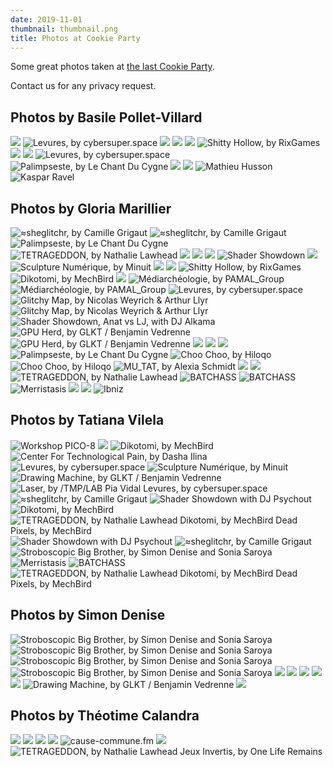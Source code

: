 ```yaml
---
date: 2019-11-01
thumbnail: thumbnail.png
title: Photos at Cookie Party
---
```



Some great photos taken at [the last Cookie Party](/events/2019-10-26-cookie-party/).

Contact us for any privacy request.

## Photos by Basile Pollet-Villard

<Grid className="narrow" columns="2" stackable="1">
  <GridColumn>
    <img src="photos/Basile/1DX28230.jpg" />
  </GridColumn>
  <GridColumn>
    <img
      title="Levures, by cybersuper.space"
      src="photos/Basile/1DX28215.jpg"
    />
  </GridColumn>
  <GridColumn>
    <img src="photos/Basile/1DX28179.jpg" />
  </GridColumn>
  <GridColumn>
    <img src="photos/Basile/1DX28220.jpg" />
  </GridColumn>
  <GridRow columns="1">
    <GridColumn>
      <img src="photos/Basile/1DX28186.jpg" />
    </GridColumn>
  </GridRow>
  <GridColumn>
    <img title="Shitty Hollow, by RixGames" src="photos/Basile/1DX28182.jpg" />
  </GridColumn>
  <GridColumn>
    <img src="photos/Basile/1DX28266.jpg" />
  </GridColumn>
  <GridColumn>
    <img src="photos/Basile/1DX28194.jpg" />
  </GridColumn>
  <GridColumn>
    <img
      title="Levures, by cybersuper.space"
      src="photos/Basile/1DX28184.jpg"
    />
  </GridColumn>
  <GridRow columns="1">
    <GridColumn>
      <img
        title="Palimpseste, by Le Chant Du Cygne"
        src="photos/Basile/1DX28257.jpg"
      />
    </GridColumn>
  </GridRow>
  <GridColumn>
    <img src="photos/Basile/1DX28238.jpg" />
  </GridColumn>
  <GridColumn>
    <img src="photos/Basile/1DX28249.jpg" />
  </GridColumn>
  <GridColumn>
    <img title="Mathieu Husson" src="photos/Basile/1DX28309.jpg" />
  </GridColumn>
  <GridColumn>
    <img title="Kaspar Ravel" src="photos/Basile/1DX28303.jpg" />
  </GridColumn>
</Grid>

## Photos by Gloria Marillier

<Grid className="narrow" columns="2" stackable="1">
  <GridColumn>
    <img
      title="≈sheglitchr, by Camille Grigaut"
      src="photos/Gloria/PA260285.JPG"
    />
  </GridColumn>
  <GridColumn>
    <img
      title="≈sheglitchr, by Camille Grigaut"
      src="photos/Gloria/PA260290.JPG"
    />
  </GridColumn>
  <GridRow columns="1">
    <GridColumn>
      <img
        title="Palimpseste, by Le Chant Du Cygne"
        src="photos/Gloria/PA260021.JPG"
      />
    </GridColumn>
  </GridRow>
  <GridColumn>
    <img
      title="TETRAGEDDON, by Nathalie Lawhead"
      src="photos/Gloria/PA260032.JPG"
    />
  </GridColumn>
  <GridColumn>
    <img src="photos/Gloria/PA260093.JPG" />
  </GridColumn>
  <GridRow columns="1">
    <GridColumn>
      <img src="photos/Gloria/PA260149.JPG" />
    </GridColumn>
  </GridRow>
  <GridColumn>
    <img src="photos/Gloria/PA260139.JPG" />
  </GridColumn>
  <GridColumn>
    <img title="Shader Showdown" src="photos/Gloria/PA260116.JPG" />
  </GridColumn>
  <GridRow columns="1">
    <GridColumn>
      <img src="photos/Gloria/PA260079.JPG" />
    </GridColumn>
  </GridRow>
  <GridColumn>
    <img
      title="Sculpture Numérique, by Minuit"
      src="photos/Gloria/PA260117.JPG"
    />
  </GridColumn>
  <GridColumn>
    <img src="photos/Gloria/PA260105.JPG" />
  </GridColumn>
  <GridRow columns="1">
    <GridColumn>
      <img src="photos/Gloria/PA260329.JPG" />
    </GridColumn>
  </GridRow>
  <GridColumn>
    <img title="Shitty Hollow, by RixGames" src="photos/Gloria/PA260196.JPG" />
  </GridColumn>
  <GridColumn>
    <img title="Dikotomi, by MechBird" src="photos/Gloria/PA260219.JPG" />
  </GridColumn>
  <GridRow columns="1">
    <GridColumn>
      <img src="photos/Gloria/PA260096.JPG" />
    </GridColumn>
  </GridRow>
  <GridColumn>
    <img
      title="Médiarchéologie, by PAMAL_Group"
      src="photos/Gloria/PA260269.JPG"
    />
  </GridColumn>
  <GridColumn>
    <img
      title="Médiarchéologie, by PAMAL_Group"
      src="photos/Gloria/PA260239.JPG"
    />
  </GridColumn>
  <GridRow columns="1">
    <GridColumn>
      <img
        title="Levures, by cybersuper.space"
        src="photos/Gloria/PA260422.JPG"
      />
    </GridColumn>
  </GridRow>
  <GridColumn>
    <img
      title="Glitchy Map, by Nicolas Weyrich & Arthur Llyr"
      src="photos/Gloria/PA260102.JPG"
    />
  </GridColumn>
  <GridColumn>
    <img
      title="Glitchy Map, by Nicolas Weyrich & Arthur Llyr"
      src="photos/Gloria/PA260151.JPG"
    />
  </GridColumn>
  <GridRow columns="1">
    <GridColumn>
      <img
        title="Shader Showdown, Anat vs LJ, with DJ Alkama"
        src="photos/Gloria/PA260396.JPG"
      />
    </GridColumn>
  </GridRow>
  <GridColumn>
    <img
      title="GPU Herd, by GLKT / Benjamin Vedrenne"
      src="photos/Gloria/PA260261.JPG"
    />
  </GridColumn>
  <GridColumn>
    <img
      title="GPU Herd, by GLKT / Benjamin Vedrenne"
      src="photos/Gloria/PA260258.JPG"
    />
  </GridColumn>
  <GridRow columns="1">
    <GridColumn>
      <img src="photos/Gloria/PA260263.JPG" />
    </GridColumn>
  </GridRow>
  <GridColumn>
    <img src="photos/Gloria/PA260326.JPG" />
  </GridColumn>
  <GridColumn>
    <img src="photos/Gloria/PA260299.JPG" />
  </GridColumn>
  <GridRow columns="1">
    <GridColumn>
      <img
        title="Palimpseste, by Le Chant Du Cygne"
        src="photos/Gloria/PA260356.JPG"
      />
    </GridColumn>
  </GridRow>
  <GridColumn>
    <img title="Choo Choo, by Hiloqo" src="photos/Gloria/PA260334.JPG" />
  </GridColumn>
  <GridColumn>
    <img title="Choo Choo, by Hiloqo" src="photos/Gloria/PA260346.JPG" />
  </GridColumn>
  <GridRow columns="1">
    <GridColumn>
      <img title="MU_TAT, by Alexia Schmidt" src="photos/Gloria/PA260348.JPG" />
    </GridColumn>
  </GridRow>
  <GridColumn>
    <img src="photos/Gloria/PA260364.JPG" />
  </GridColumn>
  <GridColumn>
    <img src="photos/Gloria/PA260361.JPG" />
  </GridColumn>
  <GridRow columns="1">
    <GridColumn>
      <img
        title="TETRAGEDDON, by Nathalie Lawhead"
        src="photos/Gloria/PA260332.JPG"
      />
    </GridColumn>
  </GridRow>
  <GridColumn>
    <img title="BATCHASS" src="photos/Gloria/PA260351.JPG" />
  </GridColumn>
  <GridColumn>
    <img title="BATCHASS" src="photos/Gloria/PA260304.JPG" />
  </GridColumn>
  <GridRow columns="1">
    <GridColumn>
      <img title="Merristasis" src="photos/Gloria/PA260427.JPG" />
    </GridColumn>
  </GridRow>
  <GridColumn>
    <img src="photos/Gloria/PA260456.JPG" />
  </GridColumn>
  <GridColumn>
    <img src="photos/Gloria/PA260458.JPG" />
  </GridColumn>
  <GridRow columns="1">
    <GridColumn>
      <img title="Ibniz" src="photos/Gloria/PA260461.JPG" />
    </GridColumn>
  </GridRow>
</Grid>

## Photos by Tatiana Vilela

<Grid className="narrow" columns="2" stackable="1">
  <GridRow columns="1">
    <GridColumn>
      <img title="Workshop PICO-8" src="photos/Tatiana/Cookie 2019 (2).jpg" />
    </GridColumn>
  </GridRow>
  <GridColumn>
    <img src="photos/Tatiana/Cookie 2019 (4).jpg" />
  </GridColumn>
  <GridColumn>
    <img
      title="Dikotomi, by MechBird"
      src="photos/Tatiana/Cookie 2019 (3).jpg"
    />
  </GridColumn>
  <GridRow columns="1">
    <GridColumn>
      <img
        title="Center For Technological Pain, by Dasha Ilina"
        src="photos/Tatiana/Cookie 2019 (6).jpg"
      />
    </GridColumn>
  </GridRow>
  <GridColumn>
    <img
      title="Levures, by cybersuper.space"
      src="photos/Tatiana/Cookie 2019 (7).jpg"
    />
  </GridColumn>
  <GridColumn>
    <img
      title="Sculpture Numérique, by Minuit"
      src="photos/Tatiana/Cookie 2019 (5).jpg"
    />
  </GridColumn>
  <GridRow columns="1">
    <GridColumn>
      <img
        title="Drawing Machine, by GLKT / Benjamin Vedrenne"
        src="photos/Tatiana/Cookie 2019 (11).jpg"
      />
    </GridColumn>
  </GridRow>
  <GridColumn>
    <img
      title="Laser, by /TMP/LAB
Pia Vidal
Levures, by cybersuper.space"
      src="photos/Tatiana/Cookie 2019 (12).jpg"
    />
  </GridColumn>
  <GridColumn>
    <img
      title="≈sheglitchr, by Camille Grigaut"
      src="photos/Tatiana/Cookie 2019 (14).jpg"
    />
  </GridColumn>
  <GridRow columns="1">
    <GridColumn>
      <img
        title="Shader Showdown with DJ Psychout"
        src="photos/Tatiana/Cookie 2019 (13).jpg"
      />
    </GridColumn>
  </GridRow>
  <GridColumn>
    <img
      title="Dikotomi, by MechBird"
      src="photos/Tatiana/Cookie 2019 (23).jpg"
    />
  </GridColumn>
  <GridColumn>
    <img
      title="TETRAGEDDON, by Nathalie Lawhead
Dikotomi, by MechBird
Dead Pixels, by MechBird"
      src="photos/Tatiana/Cookie 2019 (8).jpg"
    />
  </GridColumn>
  <GridRow columns="1">
    <GridColumn>
      <img
        title="Shader Showdown with DJ Psychout"
        src="photos/Tatiana/Cookie 2019 (15).jpg"
      />
    </GridColumn>
  </GridRow>
  <GridColumn>
    <img
      title="≈sheglitchr, by Camille Grigaut"
      src="photos/Tatiana/Cookie 2019 (19).jpg"
    />
  </GridColumn>
  <GridColumn>
    <img
      title="Stroboscopic Big Brother, by Simon Denise and Sonia Saroya"
      src="photos/Tatiana/Cookie 2019 (16).jpg"
    />
  </GridColumn>
  <GridRow columns="1">
    <GridColumn>
      <img title="Merristasis" src="photos/Tatiana/Cookie 2019 (20).jpg" />
    </GridColumn>
  </GridRow>
  <GridColumn>
    <img title="BATCHASS" src="photos/Tatiana/Cookie 2019 (17).jpg" />
  </GridColumn>
  <GridColumn>
    <img
      title="TETRAGEDDON, by Nathalie Lawhead
Dikotomi, by MechBird
Dead Pixels, by MechBird"
      src="photos/Tatiana/Cookie 2019 (9).jpg"
    />
  </GridColumn>
</Grid>

## Photos by Simon Denise

<Grid className="narrow" columns="2" stackable="1">
  <GridColumn>
    <img
      title="Stroboscopic Big Brother, by Simon Denise and Sonia Saroya"
      src="photos/Simon/IMG_7571.JPG"
    />
  </GridColumn>
  <GridColumn>
    <img
      title="Stroboscopic Big Brother, by Simon Denise and Sonia Saroya"
      src="photos/Simon/IMG_7577.JPG"
    />
  </GridColumn>
  <GridColumn>
    <img
      title="Stroboscopic Big Brother, by Simon Denise and Sonia Saroya"
      src="photos/Simon/IMG_7594.JPG"
    />
  </GridColumn>
  <GridColumn>
    <img
      title="Stroboscopic Big Brother, by Simon Denise and Sonia Saroya"
      src="photos/Simon/IMG_7600.JPG"
    />
  </GridColumn>
  <GridColumn>
    <img src="photos/Simon/IMG_7567.JPG" />
  </GridColumn>
  <GridColumn>
    <img src="photos/Simon/IMG_7583.JPG" />
  </GridColumn>
  <GridRow columns="1">
    <GridColumn>
      <img src="photos/Simon/IMG_7652.JPG" />
    </GridColumn>
  </GridRow>
  <GridColumn>
    <img src="photos/Simon/IMG_7611.JPG" />
  </GridColumn>
  <GridColumn>
    <img src="photos/Simon/IMG_7604.JPG" />
  </GridColumn>
  <GridColumn>
    <img
      title="Drawing Machine, by GLKT / Benjamin Vedrenne"
      src="photos/Simon/IMG_7626.JPG"
    />
  </GridColumn>
  <GridColumn>
    <img src="photos/Simon/IMG_7668.JPG" />
  </GridColumn>
</Grid>

## Photos by Théotime Calandra

<Grid className="narrow" columns="2" stackable="1">
  <GridColumn>
    <img src="photos/Theotime/IMG_6285.JPG" />
  </GridColumn>
  <GridColumn>
    <img src="photos/Theotime/IMG_6286.JPG" />
  </GridColumn>
  <GridColumn>
    <img src="photos/Theotime/IMG_6293.JPG" />
  </GridColumn>
  <GridColumn>
    <img src="photos/Theotime/IMG_6298.JPG" />
  </GridColumn>
  <GridColumn>
    <img title="cause-commune.fm" src="photos/Theotime/IMG_6314.JPG" />
  </GridColumn>
  <GridColumn>
    <img src="photos/Theotime/IMG_6331.JPG" />
  </GridColumn>
  <GridRow columns="1">
    <GridColumn>
      <img
        title="TETRAGEDDON, by Nathalie Lawhead
Jeux Invertis, by One Life Remains"
        src="photos/Theotime/IMG_6326.JPG"
      />
    </GridColumn>
  </GridRow>
</Grid>
